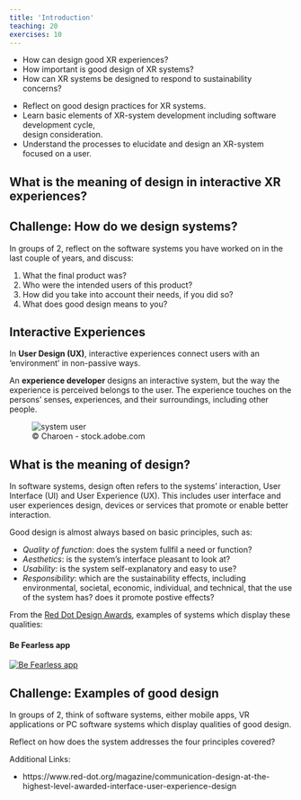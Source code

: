 ```yaml
---
title: 'Introduction'
teaching: 20
exercises: 10
---
```


:::::::::::::::::::::::::::::::::::::: questions 

- How can design good XR experiences?
- How important is good design of XR systems?
- How can XR systems be designed to respond to sustainability concerns?

::::::::::::::::::::::::::::::::::::::::::::::::

::::::::::::::::::::::::::::::::::::: objectives

- Reflect on good design practices for XR systems.
- Learn basic elements of XR-system development including software development cycle,  
design consideration.
- Understand the processes to elucidate and design an XR-system 
 focused on a user. 

::::::::::::::::::::::::::::::::::::::::::::::::

## What is the meaning of design in interactive XR experiences?

::::::::::::::::::::: challenge

## Challenge: How do we design systems?

In groups of 2, reflect on the software systems you have
worked on in the last couple of years, and discuss:

1. What the final product was?
2. Who were the intended users of this product?
3. How did you take into account their needs, if you did so?
4. What does good design means to you?

::::::::::::::::


## Interactive Experiences


In **User Design (UX)**, interactive experiences connect 
users with an 'environment' in non-passive ways.

An **experience developer** designs an interactive system, 
but the way the experience is perceived belongs to the user.
The experience touches on the persons' senses, experiences, 
and their surroundings, including other people.

![&copy; Charoen - stock.adobe.com](fig/AdobeStock_963839397.jpeg){alt="system user"}

## What is the meaning of design?

In software systems, design often refers to the systems' interaction, 
User Interface (UI) and User Experience (UX). 
This includes user interface and user experiences design, 
devices or services that promote or enable better interaction. 

Good design is almost always based on basic principles, such as:

- *Quality of function*: does the system fullfil a need or function?
- *Aesthetics*: is the system's interface pleasant to look at?
- *Usability*: is the system self-explanatory and easy to use?
- *Responsibility*: which are the sustainability effects, including environmental, societal, economic, individual, and technical, that the use of the system has? does it promote postive effects?

From the [Red Dot Design Awards](https://www.red-dot.org/fileadmin/downloads/Guide_to_success/BCD_2020/15_2020_Interface___User_Experience_Design_englisch.pdf), examples of systems which display these qualities:

#### Be Fearless app

[![Be Fearless app](https://i.ytimg.com/vi/xNdCcmphxjE/hqdefault.jpg)](https://www.youtube.com/watch?v=xNdCcmphxjE "Be Feraless app &copy; Samsung"){alt="video" }

::::::::::::::::::::: challenge

## Challenge: Examples of good design

In groups of 2, think of software systems, 
either mobile apps, VR applications
or PC software systems which display 
qualities of good design. 

Reflect on how does the system addresses the four principles covered?


::::::::::::::::

Additional Links: 

- https://www.red-dot.org/magazine/communication-design-at-the-highest-level-awarded-interface-user-experience-design
